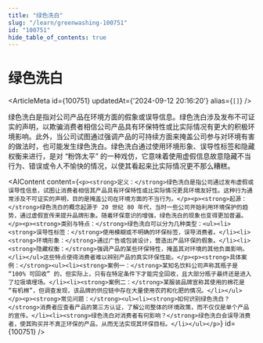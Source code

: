 ```yaml
---
title: "绿色洗白"
slug: "/learn/greenwashing-100751"
id: "100751"
hide_table_of_contents: true
---
```



# 绿色洗白

<ArticleMeta id={100751} updatedAt={'2024-09-12 20:16:20'} alias={`[]`} />
<div className='border-solid border-b border-t-0 my-4 border-[var(--ifm-color-gray-300)]' />

绿色洗白是指对公司产品在环境方面的假象或误导信息。绿色洗白涉及发布不可证实的声明，以欺骗消费者相信公司产品具有环保特性或比实际情况有更大的积极环境影响。此外，当公司试图通过强调产品的可持续方面来掩盖公司参与对环境有害的做法时，也可能发生绿色洗白。绿色洗白通过使用环境形象、误导性标签和隐藏权衡来进行，是对 “粉饰太平” 的一种戏仿，它意味着使用虚假信息故意隐藏不当行为、错误或令人不愉快的情况，以使其看起来比实际情况更不那么糟糕。

<AIContent content={`<p><strong>定义：</strong>绿色洗白是指公司通过发布虚假或误导性信息，试图让消费者相信其产品具有环保特性或比实际情况更具环境友好性。这种行为通常涉及不可证实的声明，目的是掩盖公司在环境方面的不当行为。</p><p><strong>起源：</strong>绿色洗白的概念起源于 20 世纪 80 年代，当时一些公司开始利用环境保护的趋势，通过虚假宣传来提升品牌形象。随着环保意识的增强，绿色洗白的现象也变得更加普遍。</p><p><strong>类别与特点：</strong>绿色洗白可以分为几种类型：<ul><li><strong>误导性标签：</strong>使用模糊或不明确的环保标签，误导消费者。</li><li><strong>环境形象：</strong>通过广告或包装设计，营造出产品环保的假象。</li><li><strong>隐藏权衡：</strong>强调产品的某些环保特性，掩盖其对环境的其他负面影响。</li></ul>这些特点使得消费者难以辨别产品的真实环保性能。</p><p><strong>具体案例：</strong><ul><li><strong>案例一：</strong>某知名饮料公司声称其瓶子是 “100% 可回收” 的，但实际上，只有在特定条件下才能完全回收，且大部分瓶子最终还是进入了垃圾填埋场。</li><li><strong>案例二：</strong>某服装品牌宣称其使用的棉花是 “有机棉”，但调查发现，该品牌的供应链中存在大量使用农药和化肥的情况。</li></ul></p><p><strong>常见问题：</strong><ul><li><strong>如何识别绿色洗白？</strong>消费者应查看产品的第三方认证，了解公司整体的环境政策，而不仅仅是单个产品的宣传。</li><li><strong>绿色洗白对消费者有何影响？</strong>绿色洗白会误导消费者，使其购买并不真正环保的产品，从而无法实现其环保目标。</li></ul></p>`} id={100751} />
